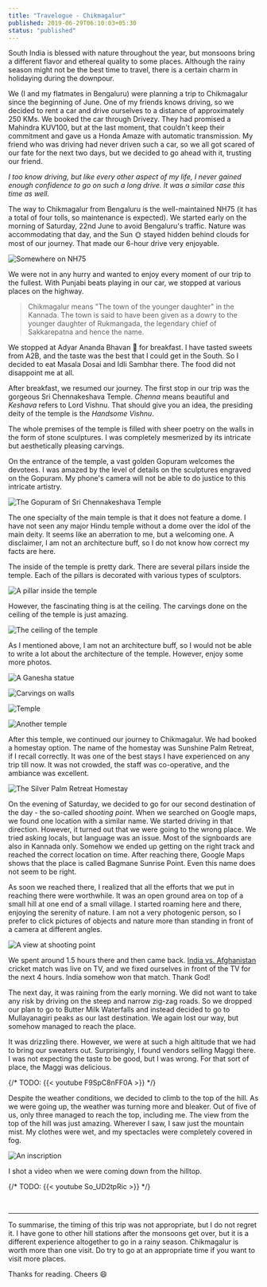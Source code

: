 ```yaml
---
title: "Travelogue - Chikmagalur"
published: 2019-06-29T06:10:03+05:30
status: "published"
---
```



South India is blessed with nature throughout the year, but monsoons bring a different flavor and ethereal quality to some places. Although the rainy season might not be the best time to travel, there is a certain charm in holidaying during the downpour.

We (I and my flatmates in Bengaluru) were planning a trip to Chikmagalur since the beginning of June. One of my friends knows driving, so we decided to rent a car and drive ourselves to a distance of approximately 250 KMs. We booked the car through Drivezy. They had promised a Mahindra KUV100, but at the last moment, that couldn't keep their commitment and gave us a Honda Amaze with automatic transmission. My friend who was driving had never driven such a car, so we all got scared of our fate for the next two days, but we decided to go ahead with it, trusting our friend.

_I too know driving, but like every other aspect of my life, I never gained enough confidence to go on such a long drive. It was a similar case this time as well._

The way to Chikmagalur from Bengaluru is the well-maintained NH75 (it has a total of four tolls, so maintenance is expected). We started early on the morning of Saturday, 22nd June to avoid Bengaluru's traffic. Nature was accommodating that day, and the Sun 🌞 stayed hidden behind clouds for most of our journey. That made our 6-hour drive very enjoyable.

![Somewhere on NH75](/images/posts/2019-06-29/bdiyaFI.jpg "Somewhere on NH75")

We were not in any hurry and wanted to enjoy every moment of our trip to the fullest. With Punjabi beats playing in our car, we stopped at various places on the highway.

> Chikmagalur means "The town of the younger daughter" in the Kannada. The town is said to have been given as a dowry to the younger daughter of Rukmangada, the legendary chief of Sakkarepatna and hence the name.

We stopped at Adyar Ananda Bhavan 🏨 for breakfast. I have tasted sweets from A2B, and the taste was the best that I could get in the South. So I decided to eat Masala Dosai and Idli Sambhar there. The food did not disappoint me at all.

After breakfast, we resumed our journey. The first stop in our trip was the gorgeous Sri Chennakeshava Temple. *Chenna* means beautiful and *Keshava* refers to Lord Vishnu. That should give you an idea, the presiding deity of the temple is the *Handsome Vishnu*.

The whole premises of the temple is filled with sheer poetry on the walls in the form of stone sculptures. I was completely mesmerized by its intricate but aesthetically pleasing carvings.

On the entrance of the temple, a vast golden Gopuram welcomes the devotees. I
 was amazed by the level of details on the sculptures engraved on the Gopuram. My phone's camera will not be able to do justice to this intricate artistry.

![The Gopuram of Sri Chennakeshava Temple](/images/posts/2019-06-29/V6AAfuv.jpg "The Gopuram of Sri Chennakeshava Temple")

The one specialty of the main temple is that it does not feature a dome. I have not seen any major Hindu temple without a dome over the idol of the main deity. It seems like an aberration to me, but a welcoming one. A disclaimer, I am not an architecture buff, so I do not know how correct my facts are here.

The inside of the temple is pretty dark. There are several pillars inside the temple. Each of the pillars is decorated with various types of sculptors.

![A pillar inside the temple](/images/posts/2019-06-29/jhqoSTE.jpg "A pillar inside the temple")

However, the fascinating thing is at the ceiling. The carvings done on the ceiling of the temple is just amazing.

![The ceiling of the temple](/images/posts/2019-06-29/074g3uO.jpg "The ceiling of the temple")

As I mentioned above, I am not an architecture buff, so I would not be able to write a lot about the architecture of the temple. However, enjoy some more photos.

![A Ganesha statue](/images/posts/2019-06-29/KknscQQ.jpg "A Ganesha statue")

![Carvings on walls](/images/posts/2019-06-29/jb3McxQ.jpg "Carvings on walls")

![Temple](/images/posts/2019-06-29/WQGjwur.jpg "Temple")

![Another temple](/images/posts/2019-06-29/jUYDuQd.jpg "Another temple")

After this temple, we continued our journey to Chikmagalur. We had booked a homestay option. The name of the homestay was Sunshine Palm Retreat, if I recall correctly. It was one of the best stays I have experienced on any trip till now. It was not crowded, the staff was co-operative, and the ambiance was excellent.

![The Silver Palm Retreat Homestay](/images/posts/2019-06-29/JUTwVEN.jpg "The Silver Palm Retreat Homestay")

On the evening of Saturday, we decided to go for our second destination of the day - the so-called *shooting point*. When we searched on Google maps, we found one location with a similar name. We started driving in that direction. However, it turned out that we were going to the wrong place. We tried asking locals, but language was an issue. Most of the signboards are also in Kannada only. Somehow we ended up getting on the right track and reached the correct location on time. After reaching there, Google Maps shows that the place is called Bagmane Sunrise Point. Even this name does not seem to be right.

As soon we reached there, I realized that all the efforts that we put in reaching there were worthwhile. It was an open ground area on top of a small hill at one end of a small village. I started roaming here and there, enjoying the serenity of nature. I am not a very photogenic person, so I prefer to click pictures of objects and nature more than standing in front of a camera at different angles.

![A view at shooting point](/images/posts/2019-06-29/c84g6tX.jpg "A view at shooting point")

We spent around 1.5 hours there and then came back. [India vs. Afghanistan](https://www.cricbuzz.com/live-cricket-scorecard/20264/ind-vs-afg-match-28-icc-cricket-world-cup-2019) cricket match was live on TV, and we fixed ourselves in front of the TV for the next 4 hours. India somehow won that match. Thank God!

The next day, it was raining from the early morning. We did not want to take any risk by driving on the steep and narrow zig-zag roads. So we dropped our plan to go to Butter Milk Waterfalls and instead decided to go to Mullayanagiri peaks as our last destination. We again lost our way, but somehow managed to reach the place.

It was drizzling there. However, we were at such a high altitude that we had to bring our sweaters out. Surprisingly, I found vendors selling Maggi there. I was not expecting the taste to be good, but I was wrong. For that sort of place, the Maggi was delicious.

{/* TODO: {{< youtube F9SpC8nFF0A >}} */}

Despite the weather conditions, we decided to climb to the top of the hill. As we were going up, the weather was turning more and bleaker. Out of five of us, only three managed to reach the top, including me. The view from the top of the hill was just amazing. Wherever I saw, I saw just the mountain mist. My clothes were wet, and my spectacles were completely covered in fog.

![An inscription](/images/posts/2019-06-29/WSP3EE6.jpg "An inscription")

I shot a video when we were coming down from the hilltop.

{/* TODO: {{< youtube So_UD2tpRic  >}} */}

<br />

---

To summarise, the timing of this trip was not appropriate, but I do not regret it. I have gone to other hill stations after the monsoons get over, but it is a different experience altogether to go in a rainy season. Chikmagalur is worth more than one visit. Do try to go at an appropriate time if you want to visit more places.

Thanks for reading. Cheers :smile:
